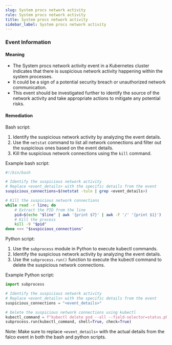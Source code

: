 ```yaml
--- 
slug: System procs network activity
rule: System procs network activity
title: System procs network activity
sidebar_label: System procs network activity
---
```

                   

### Event Information

#### Meaning

- The System procs network activity event in a Kubernetes cluster indicates that there is suspicious network activity happening within the system processes.
- It could be a sign of a potential security breach or unauthorized network communication.
- This event should be investigated further to identify the source of the network activity and take appropriate actions to mitigate any potential risks.

#### Remediation

Bash script:
1. Identify the suspicious network activity by analyzing the event details.
2. Use the `netstat` command to list all network connections and filter out the suspicious ones based on the event details.
3. Kill the suspicious network connections using the `kill` command.

Example bash script:
```bash
#!/bin/bash

# Identify the suspicious network activity
# Replace <event_details> with the specific details from the event
suspicious_connections=$(netstat -tuln | grep <event_details>)

# Kill the suspicious network connections
while read -r line; do
    # Extract the PID from the line
    pid=$(echo "$line" | awk '{print $7}' | awk -F '/' '{print $1}')
    # Kill the process
    kill -9 "$pid"
done <<< "$suspicious_connections"
```

Python script:
1. Use the `subprocess` module in Python to execute kubectl commands.
2. Identify the suspicious network activity by analyzing the event details.
3. Use the `subprocess.run()` function to execute the kubectl command to delete the suspicious network connections.

Example Python script:
```python
import subprocess

# Identify the suspicious network activity
# Replace <event_details> with the specific details from the event
suspicious_connections = "<event_details>"

# Delete the suspicious network connections using kubectl
kubectl_command = f"kubectl delete pod --all --field-selector=status.phase!=Running"
subprocess.run(kubectl_command, shell=True, check=True)
```

Note: Make sure to replace `<event_details>` with the actual details from the falco event in both the bash and python scripts.

 